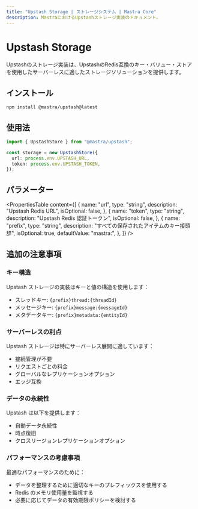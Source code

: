 ```yaml
---
title: "Upstash Storage | ストレージシステム | Mastra Core"
description: MastraにおけるUpstashストレージ実装のドキュメント。
---
```


# Upstash Storage

Upstashのストレージ実装は、UpstashのRedis互換のキー・バリュー・ストアを使用したサーバーレスに適したストレージソリューションを提供します。

## インストール

```bash copy
npm install @mastra/upstash@latest
```

## 使用法

```typescript copy showLineNumbers
import { UpstashStore } from "@mastra/upstash";

const storage = new UpstashStore({
  url: process.env.UPSTASH_URL,
  token: process.env.UPSTASH_TOKEN,
});
```

## パラメーター

<PropertiesTable
  content={[
    {
      name: "url",
      type: "string",
      description: "Upstash Redis URL",
      isOptional: false,
    },
    {
      name: "token",
      type: "string",
      description: "Upstash Redis 認証トークン",
      isOptional: false,
    },
    {
      name: "prefix",
      type: "string",
      description: "すべての保存されたアイテムのキー接頭辞",
      isOptional: true,
      defaultValue: "mastra:",
    },
  ]}
/>

## 追加の注意事項

### キー構造

Upstash ストレージの実装はキーと値の構造を使用します：

- スレッドキー: `{prefix}thread:{threadId}`
- メッセージキー: `{prefix}message:{messageId}`
- メタデータキー: `{prefix}metadata:{entityId}`

### サーバーレスの利点

Upstash ストレージは特にサーバーレス展開に適しています：

- 接続管理が不要
- リクエストごとの料金
- グローバルなレプリケーションオプション
- エッジ互換

### データの永続性

Upstash は以下を提供します：

- 自動データ永続性
- 時点復旧
- クロスリージョンレプリケーションオプション

### パフォーマンスの考慮事項

最適なパフォーマンスのために：

- データを整理するために適切なキーのプレフィックスを使用する
- Redis のメモリ使用量を監視する
- 必要に応じてデータの有効期限ポリシーを検討する
